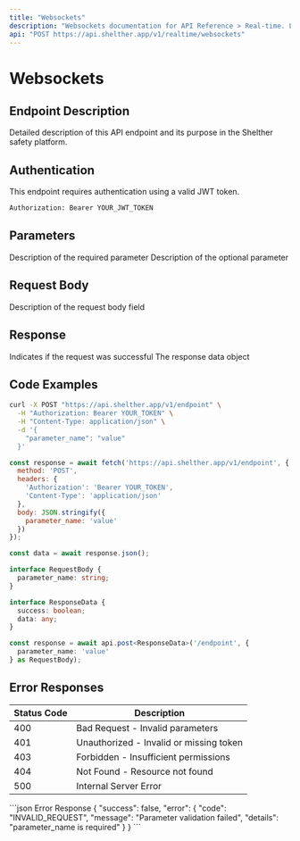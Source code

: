 ```yaml
---
title: "Websockets"
description: "Websockets documentation for API Reference > Real-time. Learn about implementation, configuration, and best practices."
api: "POST https://api.shelther.app/v1/realtime/websockets"
---
```


# Websockets

## Endpoint Description

Detailed description of this API endpoint and its purpose in the Shelther safety platform.

## Authentication

<Info>
This endpoint requires authentication using a valid JWT token.
</Info>

```bash
Authorization: Bearer YOUR_JWT_TOKEN
```

## Parameters

<ParamField path="parameter_name" type="string" required>
  Description of the required parameter
</ParamField>

<ParamField path="optional_param" type="number">
  Description of the optional parameter
</ParamField>

## Request Body

<ParamField body="field_name" type="string" required>
  Description of the request body field
</ParamField>

## Response

<ResponseField name="success" type="boolean">
  Indicates if the request was successful
</ResponseField>

<ResponseField name="data" type="object">
  The response data object
</ResponseField>

## Code Examples

<CodeGroup>

```bash cURL
curl -X POST "https://api.shelther.app/v1/endpoint" \
  -H "Authorization: Bearer YOUR_TOKEN" \
  -H "Content-Type: application/json" \
  -d '{
    "parameter_name": "value"
  }'
```

```javascript JavaScript
const response = await fetch('https://api.shelther.app/v1/endpoint', {
  method: 'POST',
  headers: {
    'Authorization': 'Bearer YOUR_TOKEN',
    'Content-Type': 'application/json'
  },
  body: JSON.stringify({
    parameter_name: 'value'
  })
});

const data = await response.json();
```

```typescript TypeScript
interface RequestBody {
  parameter_name: string;
}

interface ResponseData {
  success: boolean;
  data: any;
}

const response = await api.post<ResponseData>('/endpoint', {
  parameter_name: 'value'
} as RequestBody);
```

</CodeGroup>

## Error Responses

| Status Code | Description |
|-------------|-------------|
| 400 | Bad Request - Invalid parameters |
| 401 | Unauthorized - Invalid or missing token |
| 403 | Forbidden - Insufficient permissions |
| 404 | Not Found - Resource not found |
| 500 | Internal Server Error |

<ResponseExample>
```json Error Response
{
  "success": false,
  "error": {
    "code": "INVALID_REQUEST",
    "message": "Parameter validation failed",
    "details": "parameter_name is required"
  }
}
```
</ResponseExample>